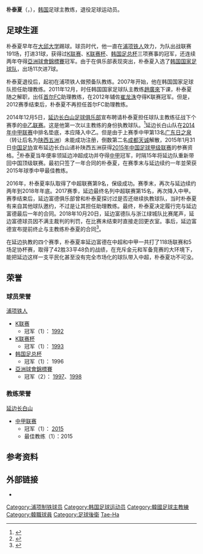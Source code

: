 {{Infobox football biography
| name        = 朴泰夏
| fullname    = 박태하
| image       = 
| birth_date  = {{birth date and age|1968|5|29}}
| birth_place = [[南韓|南韓]]
| height      = {{height|meters=1.77}}
| position    = 边后卫
| currentclub =
| clubnumber  =   
| youthyears1 = 
| youthclubs1 = [[大邱大学|大邱大学]]
| years1      = 1991–2001
| clubs1      = [[浦项铁人|浦项铁人]]
| caps1 = 191
| goals1 = 32
| manageryears1 = 2005–2007
| managerclubs1 = [[浦项铁人|浦项铁人]]<small>(预备队教练)</small>
| manageryears2 = 2007–2011
| managerclubs2 = [[南韓國家足球隊|南韓]]<small>(助理教练)</small>
| manageryears3 = 2012
| managerclubs3 = [[首尔FC|首尔FC]]<small>(助理教练)</small>
| manageryears4 = 2015–2018
| managerclubs4 = [[延边富德足球俱乐部|延边富德]]
| nationalyears1 = 1992–1999
| nationalteam1 = [[南韓國家足球隊|南韓]]
| nationalcaps1 = 11
| nationalgoals1 = 7
| club-update = 
| ntupdate    = 
}}
{{Infobox Korean name
|hangul= 박태하
|hanja= 朴泰夏
|rr= Park Tae-Ha
|mr= Pak T’aeha
}}
'''朴泰夏'''（{{bd|1968年|5月29日|}}，{{lang-ko|박태하}}），[[韩国|韩国]]足球主教练，退役足球运动员。

== 足球生涯 ==
朴泰夏早年在[[大邱大学|大邱大学]]踢球。球员时代，他一直在[[浦项铁人|浦项铁人]]效力，为队出战联赛191场，打进31球，获得过[[K联赛|K联赛]]、[[K联赛杯|K联赛杯]]、[[韩国足总杯|韩国足总杯]]三项赛事的冠军，还连续两年夺得[[亞洲球會錦標賽|亞洲球會錦標賽]]冠军。由于在俱乐部表现突出，朴泰夏入选了[[韩国国家足球队|韩国国家足球队]]，出场11次进7球。

朴泰夏退役后，起初在浦项铁人做预备队教练。2007年开始，他在韩国国家足球队担任助理教练。2011年12月，时任韩国国家足球队主教练[[趙廣來|趙廣來]]下课，朴泰夏随之解职，出任[[首尔FC|首尔FC]]助理教练，在2012年辅佐[[崔龙洙|崔龙洙]]夺得K联赛冠军。但是，2012赛季结束后，朴泰夏不再担任首尔FC助理教练。

2014年12月5日，[[延边长白山足球俱乐部|延边长白山足球俱乐部]]宣布聘请朴泰夏担任球队主教练征战下个赛季的[[中乙联赛|中乙联赛]]。这是他第一次以主教练的身份执教球队。<ref>{{cite news|title=延边长白山官方宣布新帅 前韩国国脚朴泰夏入主|url=http://sports.sohu.com/20141205/n406695048.shtml|accessdate=2015-02-02|newspaper=搜狐体育|date=2014-12-05|archive-date=2015-04-13|archive-url=https://web.archive.org/web/20150413113149/http://sports.sohu.com/20141205/n406695048.shtml|dead-url=no}}</ref>延边长白山队在[[2014年中甲联赛|2014年中甲联赛]]中排名垫底，本应降入中乙。但是由于上赛季中甲第13名[[广东日之泉|广东日之泉]]（转让后名为[[陕西五洲|陕西五洲]]）未能成功注册，倒数第二名[[成都天诚|成都天诚]]解散，2015年1月31日[[中国足协|中国足协]]宣布延边长白山递补陕西五洲获得[[2015年中国足球甲级联赛|2015年中国足球甲级联赛]]的参赛资格。<ref>{{cite news|title=足球公布中甲参赛球队名单：延边取代陕西|url=http://mt.sohu.com/20150131/n408282862.shtml|accessdate=2015-02-02|newspaper=voice.hupu.com|date=2015-01-31}}</ref>朴泰夏当年便率领延边冲超成功并夺得[[2015年中国足球甲级联赛|中甲]]冠军，时隔15年将延边队重新带回中国顶级联赛。最初只签了一年合同的朴泰夏，在赛季末与延边续约一年並荣获2015年球季中甲最佳教练。

2016年，朴泰夏率队取得了中超联赛第9名，保级成功。赛季末，再次与延边续约两年到2018年年底。2017赛季，延边最终名列中超联赛第15名，再次降入中甲。赛季结束后，延边富德俱乐部曾和朴泰夏探讨过是否还继续执教球队，当时朴泰夏有来自其他球队邀约，不过是让其担任助理教练。最终，朴泰夏决定履行完与延边富德最后一年的合同。2018年10月20日，延边富德队与浙江绿城队比赛尾声，延边富德球员因不满主裁判的判罚，在比赛未结束时直接走回更衣室。事后，延边富德宣布提前终止与主教练朴泰夏的合同<ref>{{Cite web |url=http://sports.163.com/18/1026/13/DV21JBJP00058780.html |title=延边重罚球队罢赛行为:朴泰夏下课 总经理扣绩效 |access-date=2018-10-28 |archive-date=2020-01-23 |archive-url=https://web.archive.org/web/20200123151538/http://sports.163.com/18/1026/13/DV21JBJP00058780.html |dead-url=no }}</ref>。

在延边执教的四个赛季，朴泰夏率延边富德在中超和中甲一共打了118场联赛和5场足协杯赛，取得了42胜33平48负的战绩，在充斥金元和军备竞赛的大环境下，能把延边这样一支平民化甚至没有完全市场化的球队带入中超，朴泰夏功不可没。

== 荣誉 ==
=== 球员荣誉 ===
;[[浦项铁人|浦项铁人]]
*[[K联赛|K联赛]]
**冠军（1）： [[1992年K联赛|1992]]
*[[K联赛杯|K联赛杯]]
**冠军（1）： [[1993年K联赛杯|1993]]
*[[韩国足总杯|韩国足总杯]]
**冠军（1）： 1996
*[[亞洲球會錦標賽|亞洲球會錦標賽]]
**冠军（2）： [[1996–97年亞洲球會錦標賽|1997]]、[[1997–98年亞洲球會錦標賽|1998]]

=== 教练荣誉 ===
;[[延边长白山|延边长白山]]
*[[中甲联赛|中甲联赛]]
**冠军（1）： [[2015年中国足球甲级联赛|2015]]
**最佳教练（1）：2015

==参考资料==
{{reflist}}

== 外部链接 ==
* {{K League player|19970093}}

{{2015年中甲分类名单延边}}
{{2016年中超分类名单延边}}
{{2017年中超分类名单延边}}
{{2018年中甲分类名单延边}}

{{DEFAULTSORT:Park Tae-ha}}
[[Category:浦项制铁球员|Category:浦项制铁球员]]
[[Category:韩国足球运动员|Category:韩国足球运动员]]
[[Category:韓國足球主教練|Category:韓國足球主教練]]
[[Category:韓職球員|Category:韓職球員]]
[[Category:足球後衛|Category:足球後衛]]
[[Category:朴姓|Tae-Ha]]